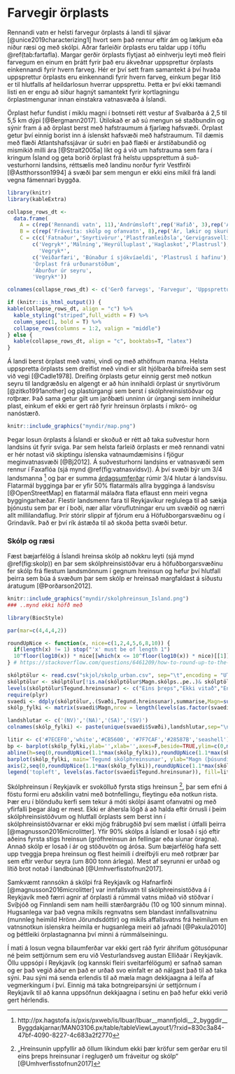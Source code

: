 # Farvegir örplasts

Rennandi vatn er helsti farvegur örplasts á landi til sjávar [@unice2019characterizing1] hvort sem það rennur eftir ám og lækjum eða niður ræsi og með skólpi. Aðrar farleiðir örplasts eru taldar upp í töflu \@ref(tab:fartafla). Margar gerðir örplasts flytjast að einhverju leyti með fleiri farvegum en einum en þrátt fyrir það eru ákveðnar uppsprettur örplasts einkennandi fyrir hvern farveg. Hér er því sett fram samantekt á því hvaða uppsprettur örplasts eru einkennandi fyrir hvern farveg, einkum þegar litið er til hlutfalls af heildarlosun hverrar uppsprettu. Þetta er því ekki tæmandi listi en er engu að síður hagnýt samantekt fyrir kortlagningu örplastmengunar innan einstakra vatnasvæða á Íslandi.

Örplast hefur fundist í miklu magni í botnseti rétt vestur af Svalbarða á 2,5 til 5,5 km dýpi  [@Bergmann2017]. Útilokað er að sú mengun sé staðbundin og sýnir fram á að örplast berst með hafstraumum á fjarlæg hafsvæði. Örplast getur því einnig borist inn á íslenskt hafsvæði með hafstraumum. Til dæmis með flæði Atlantshafssjávar úr suðri en það flæði er árstíðabundið og mismikið milli ára [@Strait2005a] líkt og á við um hafstrauma sem fara í kringum Ísland og geta borið örplast frá helstu uppsprettum á suð- vesturhorni landsins, réttsælis með landinu norður fyrir Vestfirði [@Astthorsson1994] á svæði þar sem mengun er ekki eins mikil frá landi vegna fámennari byggða. 


```r
library(knitr)
library(kableExtra)

collapse_rows_dt <-
  data.frame(
    A = c(rep('Rennandi vatn', 11),'Andrúmsloft',rep('Hafið', 3),rep('Annað', 3)),
    B = c(rep('Fráveita: skólp og ofanvatn', 8),rep('Ár, lækir og skurðir',3),'Vindur',rep('Hafstraumar/sjávarföll', 3),'Sigvatn','Landgræðsla','Snjómokstur'),
    C = c(c('Fatnaður','Snyrtivörur','Plastframleiðsla','Gervigrasvellir','Leiksvæði','Skósólar'),
        c('Vegryk*','Málning','Heyrúlluplast','Haglaskot','Plastrusl'),
          'Vegryk*',
        c('Veiðarfæri', 'Búnaður í sjókvíaeldi', 'Plastrusl í hafinu'),
        'Örplast frá urðunarstöðum',
        'Áburður úr seyru',
        'Vegryk*'))

colnames(collapse_rows_dt) <- c('Gerð farvegs', 'Farvegur', 'Uppsprettur í farvegi')

if (knitr::is_html_output()) {
kable(collapse_rows_dt, align = "c") %>%
  kable_styling("striped",full_width = F) %>%
  column_spec(1, bold = T) %>%
  collapse_rows(columns = 1:2, valign = "middle")
} else {
  kable(collapse_rows_dt, align = "c", booktabs=T, "latex")
}
```

Á landi berst örplast með vatni, vindi og með athöfnum manna. Helsta uppspretta örplasts sem dreifist með vindi er slit hjólbarða bifreiða sem sest við vegi [@Cadle1978]. Dreifing örplasts getur einnig gerst með notkun seyru til landgræðslu en algengt er að hún innihaldi örplast úr snyrtivörum [@zitko1991another] og plastúrgangi sem berst í skólphreinsistöðvar og rotþrær. Það sama getur gilt um jarðbæti unninn úr úrgangi sem inniheldur plast, einkum ef ekki er gert ráð fyrir hreinsun örplasts í míkró- og nanóstærð.

```r
knitr::include_graphics("myndir/map.png")
```

Þegar losun örplasts á Íslandi er skoðuð er rétt að taka suðvestur horn landsins út fyrir sviga. Þar sem helsta farleið örplasts er með rennandi vatni er hér notast við skiptingu íslenska vatnaumdæmisins í fjögur meginvatnasvæði [@Bj2012]. Á suðvesturhorni landsins er vatnasvæði sem rennur í Faxaflóa (sjá mynd \@ref(fig:vatnasvidsv)). Á því svæði býr um 3/4 landsmanna ^[http://px.hagstofa.is/pxis/pxweb/is/Ibuar/Ibuar__mannfjoldi__2_byggdir__Byggdakjarnar/MAN03106.px/table/tableViewLayout1/?rxid=830c3a84-47bf-4090-8227-4c683a2f2770] og þar er summa [árdagsumferðar](http://www.vegagerdin.is/upplysingar-og-utgafa/umferdin/adferdarfraedi-talninga/) rúmir 3/4 hlutar á landsvísu. Flatarmál bygginga þar er yfir 50% flatarmáls allra bygginga á landsvísu [@OpenStreetMap] en flatarmál málaðra flata eflaust enn meiri vegna byggingarhæðar. Flestir landsmenn fara til Reykjavíkur reglulega til að sækja þjónustu sem þar er í boði, nær allar vöruflutningar eru um svæðið og nærri allt millilandaflug. Þrír stórir slippir af fjórum eru á Höfuðborgarsvæðinu og í Grindavík. Það er því rík ástæða til að skoða þetta svæði betur.

### Skólp og ræsi {-}

Fæst bæjarfélög á Íslandi hreinsa skólp að nokkru leyti (sjá mynd \@ref(fig:skolp)) en þar sem skólphreinsistöðvar eru á höfuðborgarsvæðinu fer skólp frá flestum landsmönnum  í gegnum hreinsun og hefur því hlutfall þeirra sem búa á svæðum þar sem skólp er hreinsað margfaldast á síðustu áratugum [@Þorðarson2012].

```r
knitr::include_graphics("myndir/skolphreinsun_Island.png")
### ..mynd ekki höfð með
```

```r
library(BiocStyle)
```

```r

par(mar=c(4,4,4,2))

roundUpNice <- function(x, nice=c(1,2,4,5,6,8,10)) {
  if(length(x) != 1) stop("'x' must be of length 1")
  10^floor(log10(x)) * nice[[which(x <= 10^floor(log10(x)) * nice)[[1]]]]
} # https://stackoverflow.com/questions/6461209/how-to-round-up-to-the-nearest-10-or-100-or-x

skólptölur <- read.csv("skjol/skolp_urban.csv", sep="\t",encoding = "UTF-8")
skólptölur <- skólptölur[!is.na(skólptölur$Magn.skólps..pe..)& skólptölur$Magn.skólps..pe..>0,]
levels(skólptölur$Tegund.hreinsunar) <- c("Eins þreps","Ekki vitað","Engin","Ítarleg","Ítarleg","Ítarleg","Rotþrær","Tveggja þrepa","Tveggja þrepa") #Hreinsa gögnin
require(plyr)
svaedi <- ddply(skólptölur,.(Svæði,Tegund.hreinsunar),summarise,Magn=sum(Magn.skólps..pe..),.drop=F)
skólp_fylki <- matrix(svaedi$Magn,nrow = length(levels(as.factor(svaedi$Tegund.hreinsunar))),ncol = length(unique(svaedi$Svæði)),dimnames=list(levels(as.factor(svaedi$Tegund.hreinsunar)),levels(svaedi$Svæði)))

landshlutar <- c('(NV)','(NA)','(SA)','(SV)')
colnames(skólp_fylki) <- paste(unique(svaedi$Svæði),landshlutar,sep="\n")

litir <- c('#7ECEF0','white','#CB5600', '#7F7CAF','#28587B','seashell')
bp <- barplot(skólp_fylki,ylab='',xlab='',axes=F,beside=TRUE,ylim=c(0,max(skólp_fylki)*1.1))
abline(h=seq(0,roundUpNice(1.1*max(skólp_fylki)),roundUpNice(1.1*max(skólp_fylki))/5), col = 'lightgray', lty = 3)
barplot(skólp_fylki, main='Tegund skólphreinsunar', ylab="Magn (þúsundir pe.)", beside=TRUE, axes = F, col=litir ,ylim = c(0,max(skólp_fylki)*1.1),add=T);box()
axis(2,seq(0,roundUpNice(1.1*max(skólp_fylki)),roundUpNice(1.1*max(skólp_fylki))/5),labels = seq(0,roundUpNice(1.1*max(skólp_fylki))/1000,roundUpNice(1.1*max(skólp_fylki))/5000),las=2)
legend('topleft', levels(as.factor(svaedi$Tegund.hreinsunar)), fill=litir)
```

Skólphreinsun í Reykjavík er svokölluð fyrsta stigs hreinsun ^[„Hreinsunin uppfyllir að öllum líkindum ekki þær kröfur sem gerðar eru til eins þreps hreinsunar í reglugerð um fráveitur og skólp“ [@Umhverfisstofnun2017]], þar sem efni á föstu formi eru aðskilin vatni með botnfellingu, fleytingu eða notkun rista. Þær eru í blönduðu kerfi sem tekur á móti skólpi ásamt ofanvatni og með yfirfalli þegar álag er mest. Ekki er áhersla lögð á að halda eftir örrusli í þeim skólphreinsistöðvum og hlutfall örplasts sem berst inn í skólphreinsistöðvarnar er ekki mjög frábrugðið því sem mælist í útfalli þeirra [@magnusson2016microlitter]. Yfir 90% skólps á Íslandi er losað í sjó eftir aðeins fyrsta stigs hreinsun (grófhreinsun án fellingar eða síunar öragna). Annað skólp er losað í ár og stöðuvötn og árósa. Sum bæjarfélög hafa sett upp tveggja þrepa hreinsun og flest heimili í dreifbýli eru með rotþrær þar sem eftir verður seyra (um 800 tonn árlega). Mest af seyrunni er urðað og lítið brot notað í landbúnað [@Umhverfisstofnun2017].

Samkvæmt rannsókn á skólpi frá Reykjavík og Hafnarfirði [@magnusson2016microlitter] var innfallsvatn til skólphreinsistöðva á í Reykjavík með færri agnir af örplasti á rúmmál vatns miðað við stöðvar í Svíþjóð og Finnlandi sem nam heilli stærðargráðu (10 og 100 sinnum minna). Hugsanlega var það vegna mikils regnvatns sem blandast innfallsvatninu (munnleg heimild Hrönn Jörundsdóttir) og mikils affallsvatns frá heimilum en vatnsnotkun íslenskra heimila er hugsanlega meiri að jafnaði [@Pakula2010] og þéttleiki örplastagnanna því minni á rúmmálseiningu.

Í mati á losun vegna bílaumferðar var ekki gert ráð fyrir áhrifum götusópunar né þeim settjörnum sem eru við Vesturlandsveg austan Elliðaár í Reykjavík. Öllu uppsópi í Reykjavík (og kannski fleiri sveitarfélögum) er safnað saman og er það vegið áður en það er urðað svo einfalt er að nálgast það til að taka sýni. Þau sýni má senda erlendis til að mæla magn dekkjaagna á leifa af vegmerkingum í því. Einnig má taka botngreiparsýni úr settjörnum í Reykjavík til að kanna uppsöfnun dekkjaagna í setinu en það hefur ekki verið gert hérlendis.



